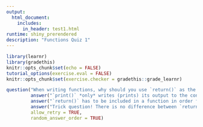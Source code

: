 ```yaml
---
output: 
  html_document:
    includes:
      in_header: test1.html
runtime: shiny_prerendered
description: "Functions Quiz 1"
---
```


```r
library(learnr)
library(gradethis)
knitr::opts_chunk$set(echo = FALSE)
tutorial_options(exercise.eval = FALSE)
knitr::opts_chunk$set(exercise.checker = gradethis::grade_learnr)
```

```r
question("When writing functions, why should you use `return()` as the last step instead of `print()`?",
         answer("`print()` *only* writes (prints) its output to the console, which means that the outcome of the overall function cannot be assigned to an object whereas `return()` provides an output/return value from a function which *can* be assigned to an object", correct = TRUE),
         answer("`return()` has to be included in a function in order for it to work (otherwise, it will error)"),
         answer("Trick question! There is no difference between `return()` and `print()`"),
         allow_retry = TRUE,
         random_answer_order = TRUE)
```

<div data-iframe-height></div>